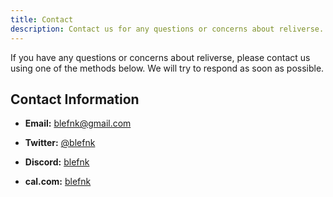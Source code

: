 ```yaml
---
title: Contact
description: Contact us for any questions or concerns about reliverse.
---
```


If you have any questions or concerns about reliverse, please contact us using one of the methods below. We will try to respond as soon as possible.

## Contact Information

- **Email:** [blefnk@gmail.com](mailto:blefnk@gmail.com)

- **Twitter:** [@blefnk](https://x.com/blefnk)

- **Discord:** [blefnk](https://discord.com/users/blefnk)

- **cal.com:** [blefnk](https://cal.com/blefnk)
